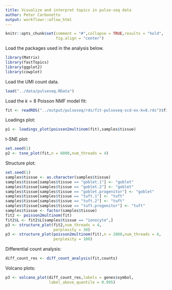 ```yaml
---
title: Visualize and interpret topics in pulse-seq data
author: Peter Carbonetto
output: workflowr::wflow_html
---
```


```r
knitr::opts_chunk$set(comment = "#",collapse = TRUE,results = "hold",
                      fig.align = "center")
```

Load the packages used in the analysis below.

```r
library(Matrix)
library(fastTopics)
library(ggplot2)
library(cowplot)
```

Load the UMI count data.

```r
load("../data/pulseseq.RData")
```

Load the $k = 8$ Poisson NMF model fit:

```r
fit <- readRDS("../output/pulseseq/rds/fit-pulseseq-scd-ex-k=8.rds")$fit
```

Loadings plot:

```r
p1 <- loadings_plot(poisson2multinom(fit),samples$tissue)
```

t-SNE plot:

```r
set.seed(1)
p2 <- tsne_plot(fit,n = 6000,num_threads = 4)
```

Structure plot:

```r
set.seed(1)
samples$tissue <- as.character(samples$tissue)
samples$tissue[samples$tissue == "goblet.1"] <- "goblet"
samples$tissue[samples$tissue == "goblet.2"] <- "goblet"
samples$tissue[samples$tissue == "goblet.progenitor"] <- "goblet"
samples$tissue[samples$tissue == "tuft.1"] <- "tuft"
samples$tissue[samples$tissue == "tuft.2"] <- "tuft"
samples$tissue[samples$tissue == "tuft.progenitor"] <- "tuft"
samples$tissue <- factor(samples$tissue)
fit2 <- poisson2multinom(fit)
fit2$L <- fit2$L[samples$tissue == "ionocyte",]
p3 <- structure_plot(fit2,num_threads = 4,
                     perplexity = 30)
p3 <- structure_plot(poisson2multinom(fit),n = 2000,num_threads = 4,
                     perplexity = 100)
```

Differential count analysis:

```r
diff_count_res <- diff_count_analysis(fit,counts)
```

Volcano plots:

```r
p3 <- volcano_plot(diff_count_res,labels = genes$symbol,
                   label_above_quantile = 0.995)
```
